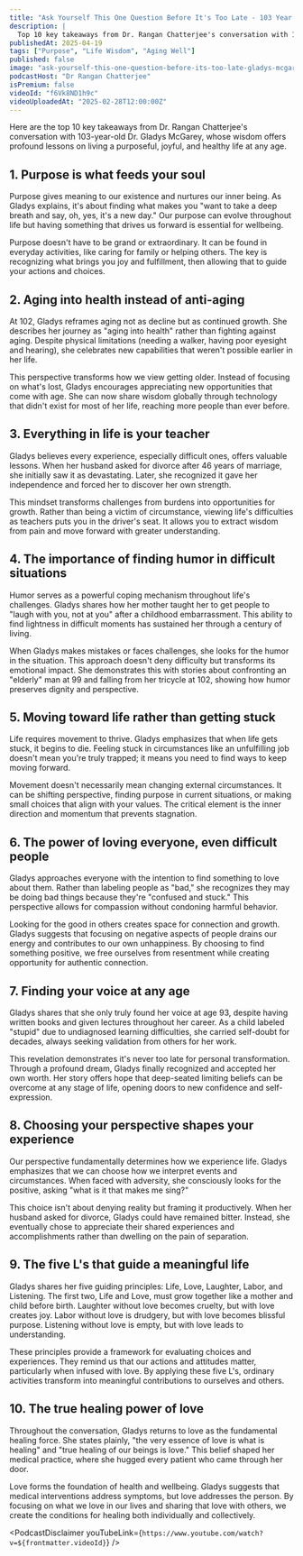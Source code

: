 ```yaml
---
title: "Ask Yourself This One Question Before It's Too Late - 103 Year Old's Final Message | Gladys McGarey"
description: |
  Top 10 key takeaways from Dr. Rangan Chatterjee's conversation with 103-year-old Dr. Gladys McGarey, whose wisdom offers profound lessons on living a purposeful, joyful, and healthy life at any age.
publishedAt: 2025-04-19
tags: ["Purpose", "Life Wisdom", "Aging Well"]
published: false
image: "ask-yourself-this-one-question-before-its-too-late-gladys-mcgarey.jpg"
podcastHost: "Dr Rangan Chatterjee"
isPremium: false
videoId: "f6Vk8ND1h9c"
videoUploadedAt: "2025-02-28T12:00:00Z"
---
```



<PodcastSummaryPageLayout frontmatter={frontmatter}>

Here are the top 10 key takeaways from Dr. Rangan Chatterjee's conversation with 103-year-old Dr. Gladys McGarey, whose wisdom offers profound lessons on living a purposeful, joyful, and healthy life at any age.

## 1. Purpose is what feeds your soul

Purpose gives meaning to our existence and nurtures our inner being. As Gladys explains, it's about finding what makes you "want to take a deep breath and say, oh, yes, it's a new day." Our purpose can evolve throughout life but having something that drives us forward is essential for wellbeing.

Purpose doesn't have to be grand or extraordinary. It can be found in everyday activities, like caring for family or helping others. The key is recognizing what brings you joy and fulfillment, then allowing that to guide your actions and choices.

## 2. Aging into health instead of anti-aging

At 102, Gladys reframes aging not as decline but as continued growth. She describes her journey as "aging into health" rather than fighting against aging. Despite physical limitations (needing a walker, having poor eyesight and hearing), she celebrates new capabilities that weren't possible earlier in her life.

This perspective transforms how we view getting older. Instead of focusing on what's lost, Gladys encourages appreciating new opportunities that come with age. She can now share wisdom globally through technology that didn't exist for most of her life, reaching more people than ever before.

## 3. Everything in life is your teacher

Gladys believes every experience, especially difficult ones, offers valuable lessons. When her husband asked for divorce after 46 years of marriage, she initially saw it as devastating. Later, she recognized it gave her independence and forced her to discover her own strength.

This mindset transforms challenges from burdens into opportunities for growth. Rather than being a victim of circumstance, viewing life's difficulties as teachers puts you in the driver's seat. It allows you to extract wisdom from pain and move forward with greater understanding.

## 4. The importance of finding humor in difficult situations

Humor serves as a powerful coping mechanism throughout life's challenges. Gladys shares how her mother taught her to get people to "laugh with you, not at you" after a childhood embarrassment. This ability to find lightness in difficult moments has sustained her through a century of living.

When Gladys makes mistakes or faces challenges, she looks for the humor in the situation. This approach doesn't deny difficulty but transforms its emotional impact. She demonstrates this with stories about confronting an "elderly" man at 99 and falling from her tricycle at 102, showing how humor preserves dignity and perspective.

## 5. Moving toward life rather than getting stuck

Life requires movement to thrive. Gladys emphasizes that when life gets stuck, it begins to die. Feeling stuck in circumstances like an unfulfilling job doesn't mean you're truly trapped; it means you need to find ways to keep moving forward.

Movement doesn't necessarily mean changing external circumstances. It can be shifting perspective, finding purpose in current situations, or making small choices that align with your values. The critical element is the inner direction and momentum that prevents stagnation.

## 6. The power of loving everyone, even difficult people

Gladys approaches everyone with the intention to find something to love about them. Rather than labeling people as "bad," she recognizes they may be doing bad things because they're "confused and stuck." This perspective allows for compassion without condoning harmful behavior.

Looking for the good in others creates space for connection and growth. Gladys suggests that focusing on negative aspects of people drains our energy and contributes to our own unhappiness. By choosing to find something positive, we free ourselves from resentment while creating opportunity for authentic connection.

## 7. Finding your voice at any age

Gladys shares that she only truly found her voice at age 93, despite having written books and given lectures throughout her career. As a child labeled "stupid" due to undiagnosed learning difficulties, she carried self-doubt for decades, always seeking validation from others for her work.

This revelation demonstrates it's never too late for personal transformation. Through a profound dream, Gladys finally recognized and accepted her own worth. Her story offers hope that deep-seated limiting beliefs can be overcome at any stage of life, opening doors to new confidence and self-expression.

## 8. Choosing your perspective shapes your experience

Our perspective fundamentally determines how we experience life. Gladys emphasizes that we can choose how we interpret events and circumstances. When faced with adversity, she consciously looks for the positive, asking "what is it that makes me sing?"

This choice isn't about denying reality but framing it productively. When her husband asked for divorce, Gladys could have remained bitter. Instead, she eventually chose to appreciate their shared experiences and accomplishments rather than dwelling on the pain of separation.

## 9. The five L's that guide a meaningful life

Gladys shares her five guiding principles: Life, Love, Laughter, Labor, and Listening. The first two, Life and Love, must grow together like a mother and child before birth. Laughter without love becomes cruelty, but with love creates joy. Labor without love is drudgery, but with love becomes blissful purpose. Listening without love is empty, but with love leads to understanding.

These principles provide a framework for evaluating choices and experiences. They remind us that our actions and attitudes matter, particularly when infused with love. By applying these five L's, ordinary activities transform into meaningful contributions to ourselves and others.

## 10. The true healing power of love

Throughout the conversation, Gladys returns to love as the fundamental healing force. She states plainly, "the very essence of love is what is healing" and "true healing of our beings is love." This belief shaped her medical practice, where she hugged every patient who came through her door.

Love forms the foundation of health and wellbeing. Gladys suggests that medical interventions address symptoms, but love addresses the person. By focusing on what we love in our lives and sharing that love with others, we create the conditions for healing both individually and collectively.

<PodcastDisclaimer
  youTubeLink={`https://www.youtube.com/watch?v=${frontmatter.videoId}`}
/>

</PodcastSummaryPageLayout>
